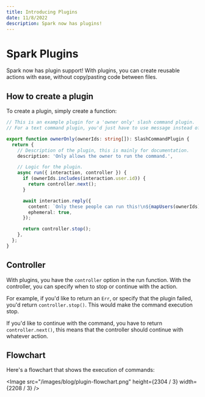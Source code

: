 ```yaml
---
title: Introducing Plugins
date: 11/8/2022
description: Spark now has plugins!
---
```



# Spark Plugins

Spark now has plugin support! With plugins, you can create reusable actions with ease, without copy/pasting code between files.

## How to create a plugin

To create a plugin, simply create a function:

```ts filename="src/plugins/ownerOnly.ts"
// This is an example plugin for a 'owner only' slash command plugin.
// For a text command plugin, you'd just have to use message instead of interaction.

export function ownerOnly(ownerIds: string[]): SlashCommandPlugin {
  return {
    // Description of the plugin, this is mainly for documentation.
    description: 'Only allows the owner to run the command.',

    // Logic for the plugin.
    async run({ interaction, controller }) {
      if (ownerIds.includes(interaction.user.id)) {
        return controller.next();
      }

      await interaction.reply({
        content: `Only these people can run this!\n${mapUsers(ownerIds)}`,
        ephemeral: true,
      });

      return controller.stop();
    },
  };
}
```

## Controller

With plugins, you have the `controller` option in the run function. With the controller, you can specify when to stop or continue with the action.

For example, if you'd like to return an `Err`, or specify that the plugin failed, you'd return `controller.stop()`. This would make the command execution stop.

If you'd like to continue with the command, you have to return `controller.next()`, this means that the controller should continue with whatever action.

## Flowchart

Here's a flowchart that shows the execution of commands:

<Image src="/images/blog/plugin-flowchart.png" height={2304 / 3} width={2208 / 3} />
